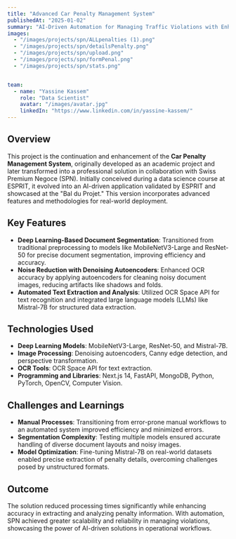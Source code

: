 ```yaml
---
title: "Advanced Car Penalty Management System"
publishedAt: "2025-01-02"
summary: "AI-Driven Automation for Managing Traffic Violations with Enhanced Accuracy and Efficiency"
images:
  - "/images/projects/spn/ALLpenalties (1).png"
  - "/images/projects/spn/detailsPenalty.png"
  - "/images/projects/spn/upload.png"
  - "/images/projects/spn/formPenal.png"
  - "/images/projects/spn/stats.png"


team:
  - name: "Yassine Kassem"
    role: "Data Scientist"
    avatar: "/images/avatar.jpg"
    linkedIn: "https://www.linkedin.com/in/yassine-kassem/"
---
```


## Overview

This project is the continuation and enhancement of the **Car Penalty Management System**, originally developed as an academic project and later transformed into a professional solution in collaboration with Swiss Premium Negoce (SPN). Initially conceived during a data science course at ESPRIT, it evolved into an AI-driven application validated by ESPRIT and showcased at the "Bal du Projet." This version incorporates advanced features and methodologies for real-world deployment.

## Key Features

- **Deep Learning-Based Document Segmentation**: Transitioned from traditional preprocessing to models like MobileNetV3-Large and ResNet-50 for precise document segmentation, improving efficiency and accuracy.
- **Noise Reduction with Denoising Autoencoders**: Enhanced OCR accuracy by applying autoencoders for cleaning noisy document images, reducing artifacts like shadows and folds.
- **Automated Text Extraction and Analysis**: Utilized OCR Space API for text recognition and integrated large language models (LLMs) like Mistral-7B for structured data extraction.

## Technologies Used

- **Deep Learning Models**: MobileNetV3-Large, ResNet-50, and Mistral-7B.
- **Image Processing**: Denoising autoencoders, Canny edge detection, and perspective transformation.
- **OCR Tools**: OCR Space API for text extraction.
- **Programming and Libraries**: Next.js 14, FastAPI, MongoDB, Python, PyTorch, OpenCV, Computer Vision.

## Challenges and Learnings

- **Manual Processes**: Transitioning from error-prone manual workflows to an automated system improved efficiency and minimized errors.
- **Segmentation Complexity**: Testing multiple models ensured accurate handling of diverse document layouts and noisy images.
- **Model Optimization**: Fine-tuning Mistral-7B on real-world datasets enabled precise extraction of penalty details, overcoming challenges posed by unstructured formats.

## Outcome

The solution reduced processing times significantly while enhancing accuracy in extracting and analyzing penalty information. With automation, SPN achieved greater scalability and reliability in managing violations, showcasing the power of AI-driven solutions in operational workflows.
